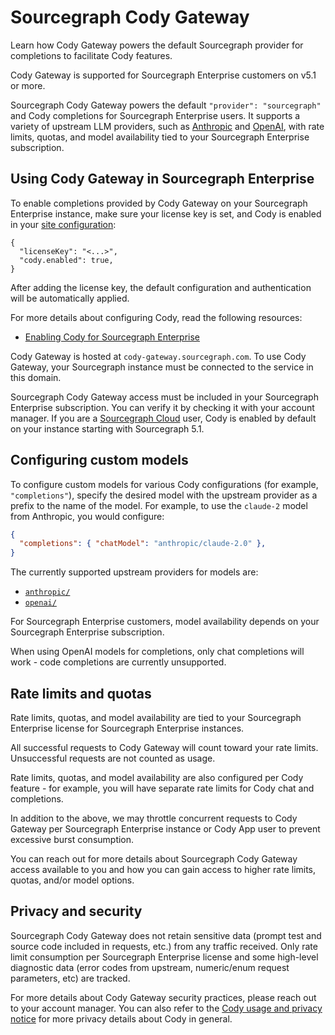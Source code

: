 # Sourcegraph Cody Gateway

<p className="subtitle">Learn how Cody Gateway powers the default Sourcegraph provider for completions to facilitate Cody features.</p>

<Callout type="note" title="Note">Cody Gateway is supported for Sourcegraph Enterprise customers on v5.1 or more.</Callout>

Sourcegraph Cody Gateway powers the default `"provider": "sourcegraph"` and Cody completions for Sourcegraph Enterprise users. It supports a variety of upstream LLM providers, such as [Anthropic](https://www.anthropic.com/) and [OpenAI](https://openai.com/), with rate limits, quotas, and model availability tied to your Sourcegraph Enterprise subscription.

## Using Cody Gateway in Sourcegraph Enterprise

To enable completions provided by Cody Gateway on your Sourcegraph Enterprise instance, make sure your license key is set, and Cody is enabled in your [site configuration](/admin/config/site_config):

```jsonc
{
  "licenseKey": "<...>",
  "cody.enabled": true,
}
```

After adding the license key, the default configuration and authentication will be automatically applied.

For more details about configuring Cody, read the following resources:

- [Enabling Cody for Sourcegraph Enterprise](/cody/clients/enable-cody-enterprise)

Cody Gateway is hosted at `cody-gateway.sourcegraph.com`. To use Cody Gateway, your Sourcegraph instance must be connected to the service in this domain.

<Callout type="warning">Sourcegraph Cody Gateway access must be included in your Sourcegraph Enterprise subscription. You can verify it by checking it with your account manager. If you are a [Sourcegraph Cloud](/cloud/) user, Cody is enabled by default on your instance starting with Sourcegraph 5.1.</Callout>

## Configuring custom models

To configure custom models for various Cody configurations (for example, `"completions"`), specify the desired model with the upstream provider as a prefix to the name of the model. For example, to use the `claude-2` model from Anthropic, you would configure:

```json
{
  "completions": { "chatModel": "anthropic/claude-2.0" },
}
```

The currently supported upstream providers for models are:

- [`anthropic/`](https://www.anthropic.com/)
- [`openai/`](https://openai.com/)

For Sourcegraph Enterprise customers, model availability depends on your Sourcegraph Enterprise subscription.

<Callout type="warning">When using OpenAI models for completions, only chat completions will work - code completions are currently unsupported.</Callout>

## Rate limits and quotas

Rate limits, quotas, and model availability are tied to your Sourcegraph Enterprise license for Sourcegraph Enterprise instances.

All successful requests to Cody Gateway will count toward your rate limits. Unsuccessful requests are not counted as usage.

Rate limits, quotas, and model availability are also configured per Cody feature - for example, you will have separate rate limits for Cody chat and completions.

In addition to the above, we may throttle concurrent requests to Cody Gateway per Sourcegraph Enterprise instance or Cody App user to prevent excessive burst consumption.

<Callout type="note">You can reach out for more details about Sourcegraph Cody Gateway access available to you and how you can gain access to higher rate limits, quotas, and/or model options.</Callout>

## Privacy and security

Sourcegraph Cody Gateway does not retain sensitive data (prompt test and source code included in requests, etc.) from any traffic received. Only rate limit consumption per Sourcegraph Enterprise license and some high-level diagnostic data (error codes from upstream, numeric/enum request parameters, etc) are tracked.

For more details about Cody Gateway security practices, please reach out to your account manager. You can also refer to the [Cody usage and privacy notice](https://about.sourcegraph.com/terms/cody-notice) for more privacy details about Cody in general.
